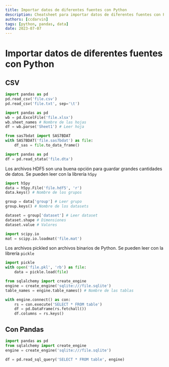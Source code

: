 ```yaml
---
title: Importar datos de diferentes fuentes con Python
description: Cheatsheet para importar datos de diferentes fuentes con Python
authors: [ccdarvin]
tags: [python, pandas, data]
date: 2023-07-07
---
```


# Importar datos de diferentes fuentes con Python


<CheatSheet header="Flat files">

## CSV

```python
import pandas as pd
pd.read_csv('file.csv')
pd.read_csv('file.txt', sep='\t')
```

</CheatSheet>

<CheatSheet header="Excel">

```python
import pandas as pd
wb = pd.ExcelFile('file.xlsx')
wb.sheet_names # Nombre de las hojas
df = wb.parse('Sheet1') # Leer hoja
```

</CheatSheet>

<CheatSheet header="SAS">

```python
from sas7bdat import SAS7BDAT
with SAS7BDAT('file.sas7bdat') as file:
    df_sas = file.to_data_frame()
```
</CheatSheet>

<CheatSheet header="Stata">

```python
import pandas as pd
df = pd.read_stata('file.dta')
```

</CheatSheet>

<CheatSheet header="HDF5">

Los archivos HDF5 son una buena opción para guardar grandes cantidades de datos. Se pueden leer con la librería `h5py`

```python
import h5py
data = h5py.File('file.hdf5', 'r')
data.keys() # Nombre de los grupos

group = data['group'] # Leer grupo
group.keys() # Nombre de los datasets

dataset = group['dataset'] # Leer dataset
dataset.shape # Dimensiones
dataset.value # Valores
```

</CheatSheet>

<CheatSheet header="Matlab">

```python
import scipy.io
mat = scipy.io.loadmat('file.mat')
```

</CheatSheet>

<CheatSheet header="Pickled files">

Los archivos pickled son archivos binarios de Python. Se pueden leer con la librería `pickle`

```python
import pickle
with open('file.pkl', 'rb') as file:
    data = pickle.load(file)
```

</CheatSheet>

<CheatSheet header="SQL">

```python
from sqlalchemy import create_engine
engine = create_engine('sqlite:///file.sqlite')
table_names = engine.table_names() # Nombre de las tablas

with engine.connect() as con:
    rs = con.execute('SELECT * FROM table')
    df = pd.DataFrame(rs.fetchall())
    df.columns = rs.keys()
```
## Con Pandas

```python
import pandas as pd
from sqlalchemy import create_engine
engine = create_engine('sqlite:///file.sqlite')

df = pd.read_sql_query('SELECT * FROM table', engine)
```
</CheatSheet>


